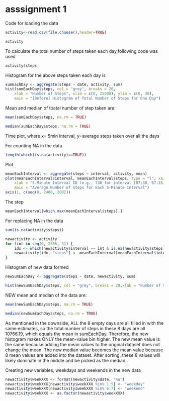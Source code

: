 
asssignment 1
=====================

Code for loading the data

```{r, echo=TRUE}

activity<-read.csv(file.choose(),header=TRUE)

activity


```

To calculate the total number of steps taken each day,following code was used

```{r,echo=TRUE}

activity$steps

```

Histogram for the above steps taken each day is 

```{r,echo=TRUE}

sumEachDay <- aggregate(steps ~ date, activity, sum)
hist(sumEachDay$steps, col = "grey", breaks = 20,
    xlab = "Number of Steps", xlim = c(0, 25000), ylim = c(0, 20), 
    main = "[Before] Histogram of Total Number of Steps for One Day")

```

Mean and median of toatal number of step taken are:

```{r,echo=TRUE}

mean(sumEachDay$steps, na.rm = TRUE)

median(sumEachDay$steps, na.rm = TRUE)

```

Time plot, where x= 5min interval, y=average steps taken over all the days



For counting NA in the data

```{r,echo=TRUE}

length(which(is.na(activity)==TRUE))

```

Plot

```{r,echo=TRUE}

meanEachInterval <- aggregate(steps ~ interval, activity, mean)
plot(meanEachInterval$interval, meanEachInterval$steps, type = "l", xaxt = "n", 
    xlab = "5-Minute Interval ID (e.g., 730 for interval [07:30, 07:35))", ylab = "Average Number of Steps", 
    main = "Average Number of Steps for Each 5-Minute Interval")
axis(1, c(seq(0, 2400, 200)))

```

The step 

```{r,echo=TRUE}

meanEachInterval[which.max(meanEachInterval$steps),]

```

For replacing NA in the data

```{r,echo=TRUE}

sum(is.na(activity$steps))

newactivity <- activity
for (int in seq(0, 2355, 5)) {
    idx <- which(newactivity$interval == int & is.na(newactivity$steps))
    newactivity[idx, "steps"] <- meanEachInterval[meanEachInterval$interval == int, "steps"]
}

```

Histogram of new data formed

```{r,echo=TRUE}
newSumEachDay <- aggregate(steps ~ date, newactivity, sum)

hist(newSumEachDay$steps, col = "grey", breaks = 20,xlab = "Number of Steps", xlim = c(0, 25000), ylim = c(0, 20),main = "[After] Histogram of Total Number of Steps for One Day")

```




NEW mean and median of the data are:

```{r,echo=TRUE}

mean(newSumEachDay$steps, na.rm = TRUE)

median(newSumEachDay$steps, na.rm = TRUE)

```

As mentioned in the downside, ALL the 8 empty days are all filled in with the same estimates, so the total number of steps in these 8 days are all 10766.19, which equals the mean in sumEachDay. Therefore, the new histogram makes ONLY the mean-value bin higher.
The new mean value is the same because adding the mean values to the original dataset does not change the mean.
The new median value becomes the mean value because 8 mean values are added into the dataset. After sorting, these 8 values will likely dominate in the middle and be picked as the median.. 

Creating new variables, weekdays and weekends in the new data

```{r,echo=TRUE}

newactivity$weekXXX <- format(newactivity$date, "%u")
newactivity$weekXXX[newactivity$weekXXX %in% 1:5] <- "weekday"
newactivity$weekXXX[newactivity$weekXXX %in% 6:7] <- "weekend"
newactivity$weekXXX <- as.factor(newactivity$weekXXX)

```













